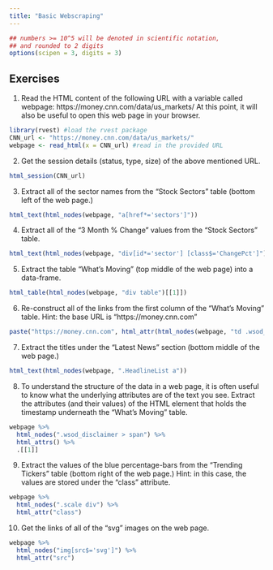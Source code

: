 ```yaml
---
title: "Basic Webscraping"
---
```


<style type="text/css">
.table {

    width: 80%;
    margin-left:10%; 
    margin-right:10%;
}
</style>
```r
## numbers >= 10^5 will be denoted in scientific notation,
## and rounded to 2 digits
options(scipen = 3, digits = 3)
```



## Exercises

1. Read the HTML content of the following URL with a variable called webpage: https://money.cnn.com/data/us_markets/ At this point, it will also be useful to open this web page in your browser.
```r
library(rvest) #load the rvest package
CNN_url <- "https://money.cnn.com/data/us_markets/"
webpage <- read_html(x = CNN_url) #read in the provided URL
```

2. Get the session details (status, type, size) of the above mentioned URL.
```r
html_session(CNN_url)
```

3. Extract all of the sector names from the “Stock Sectors” table (bottom left of the web page.)
```r
html_text(html_nodes(webpage, "a[href*='sectors']"))
```

4. Extract all of the “3 Month % Change” values from the “Stock Sectors” table.
```r
html_text(html_nodes(webpage, "div[id*='sector'] [class$='ChangePct']"))
```

5. Extract the table “What’s Moving” (top middle of the web page) into a data-frame.
```r
html_table(html_nodes(webpage, "div table")[[1]])
```

6. Re-construct all of the links from the first column of the “What’s Moving” table.
Hint: the base URL is “https://money.cnn.com”
```r
paste("https://money.cnn.com", html_attr(html_nodes(webpage, "td .wsod_symbol"), "href"), sep = "")
```


7. Extract the titles under the “Latest News” section (bottom middle of the web page.)
```r
html_text(html_nodes(webpage, ".HeadlineList a"))
```

8. To understand the structure of the data in a web page, it is often useful to know what the underlying attributes are of the text you see.
Extract the attributes (and their values) of the HTML element that holds the timestamp underneath the “What’s Moving” table.
```r
webpage %>%
  html_nodes(".wsod_disclaimer > span") %>%
  html_attrs() %>%
  .[[1]]
```

9. Extract the values of the blue percentage-bars from the “Trending Tickers” table (bottom right of the web page.)
Hint: in this case, the values are stored under the “class” attribute.
```r
webpage %>%
  html_nodes(".scale div") %>%
  html_attr("class")
```

10. Get the links of all of the “svg” images on the web page.
```r
webpage %>%
  html_nodes("img[src$='svg']") %>%
  html_attr("src")
```